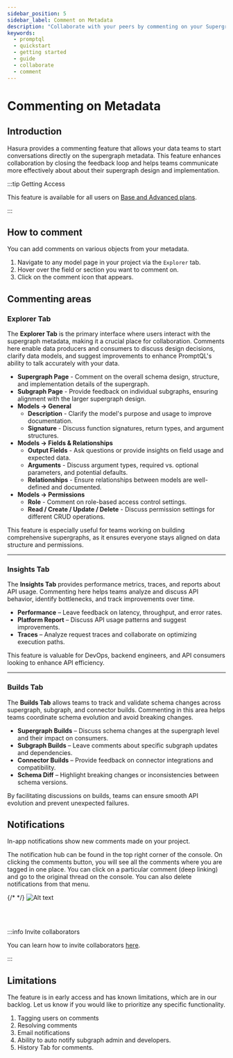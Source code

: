 ```yaml
---
sidebar_position: 5
sidebar_label: Comment on Metadata
description: "Collaborate with your peers by commenting on your Supergraph Metadata"
keywords:
  - promptql
  - quickstart
  - getting started
  - guide
  - collaborate
  - comment
---
```



# Commenting on Metadata

## Introduction

Hasura provides a commenting feature that allows your data teams to start conversations directly on the supergraph
metadata. This feature enhances collaboration by closing the feedback loop and helps teams communicate more effectively
about about their supergraph design and implementation.

:::tip Getting Access

This feature is available for all users on [Base and Advanced plans](https://hasura.io/pricing).

:::

## How to comment

You can add comments on various objects from your metadata.

1. Navigate to any model page in your project via the `Explorer` tab.
2. Hover over the field or section you want to comment on.
3. Click on the comment icon that appears.

<Thumbnail src="/img/get-started/console_comment-create.png" alt="Hover over fields to add comments" width="1000" />

## Commenting areas

### Explorer Tab

The **Explorer Tab** is the primary interface where users interact with the supergraph metadata, making it a crucial
place for collaboration. Comments here enable data producers and consumers to discuss design decisions, clarify data
models, and suggest improvements to enhance PromptQL's ability to talk accurately with your data.

- **Supergraph Page** - Comment on the overall schema design, structure, and implementation details of the supergraph.
- **Subgraph Page** - Provide feedback on individual subgraphs, ensuring alignment with the larger supergraph design.
- **Models → General**
  - **Description** - Clarify the model's purpose and usage to improve documentation.
  - **Signature** - Discuss function signatures, return types, and argument structures.
- **Models → Fields & Relationships**
  - **Output Fields** - Ask questions or provide insights on field usage and expected data.
  - **Arguments** - Discuss argument types, required vs. optional parameters, and potential defaults.
  - **Relationships** - Ensure relationships between models are well-defined and documented.
- **Models → Permissions**
  - **Role** - Comment on role-based access control settings.
  - **Read / Create / Update / Delete** - Discuss permission settings for different CRUD operations.

This feature is especially useful for teams working on building comprehensive supergraphs, as it ensures everyone stays
aligned on data structure and permissions.

<Thumbnail src="/img/get-started/comments_explorer.png" alt="Comments on Explorer" width="800" />

---

### Insights Tab

The **Insights Tab** provides performance metrics, traces, and reports about API usage. Commenting here helps teams
analyze and discuss API behavior, identify bottlenecks, and track improvements over time.

- **Performance** – Leave feedback on latency, throughput, and error rates.
- **Platform Report** – Discuss API usage patterns and suggest improvements.
- **Traces** – Analyze request traces and collaborate on optimizing execution paths.

This feature is valuable for DevOps, backend engineers, and API consumers looking to enhance API efficiency.

<Thumbnail src="/img/get-started/comments_insights.png" alt="Comments on Insights" width="800" />

---

### Builds Tab

The **Builds Tab** allows teams to track and validate schema changes across supergraph, subgraph, and connector builds.
Commenting in this area helps teams coordinate schema evolution and avoid breaking changes.

- **Supergraph Builds** – Discuss schema changes at the supergraph level and their impact on consumers.
- **Subgraph Builds** – Leave comments about specific subgraph updates and dependencies.
- **Connector Builds** – Provide feedback on connector integrations and compatibility.
- **Schema Diff** – Highlight breaking changes or inconsistencies between schema versions.

By facilitating discussions on builds, teams can ensure smooth API evolution and prevent unexpected failures.

<Thumbnail src="/img/get-started/comments_builds.png" alt="Comments on Builds" width="800" />

## Notifications

In-app notifications show new comments made on your project.

The notification hub can be found in the top right corner of the console. On clicking the comments button, you will see
all the comments where you are tagged in one place. You can click on a particular comment (deep linking) and go to the
original thread on the console. You can also delete notifications from that menu.

{/* <Thumbnail src="/img/get-started/comments_notification.png" alt="Notifications" width="100" height="100" /> */}
![Alt text](/img/get-started/comments_notification.png)

<br />
<br />

:::info Invite collaborators

You can learn how to invite collaborators [here](/project-configuration/project-management/manage-collaborators.mdx).

:::

## Limitations

The feature is in early access and has known limitations, which are in our backlog. Let us know if you would like to
prioritize any specific functionality.

1. Tagging users on comments
2. Resolving comments
3. Email notifications
4. Ability to auto notify subgraph admin and developers.
5. History Tab for comments.
